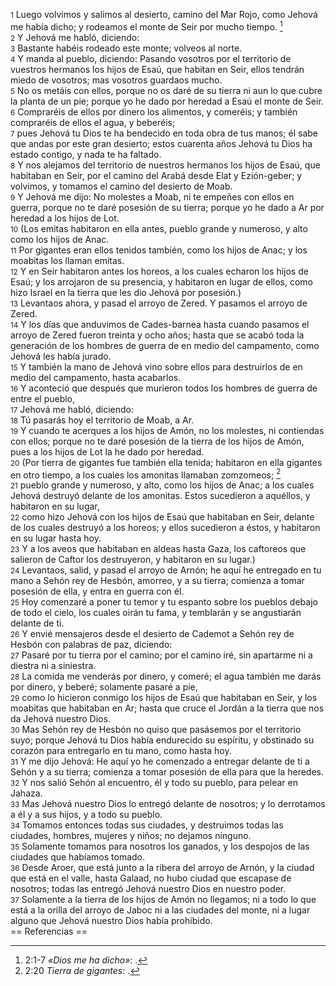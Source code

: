 {{anchor|1}} <small>1</small> Luego volvimos y salimos al desierto, camino del Mar Rojo, como Jehová me había dicho; y rodeamos el monte de Seir por mucho tiempo. <ref>2:1-7 ''«Dios me ha dicho»'': {{lib|LU|156|5|4}}.</ref><br>
{{anchor|2}} <small>2</small> Y Jehová me habló, diciendo:<br>
{{anchor|3}} <small>3</small> Bastante habéis rodeado este monte; volveos al norte.<br>
{{anchor|4}} <small>4</small> Y manda al pueblo, diciendo: Pasando vosotros por el territorio de vuestros hermanos los hijos de Esaú, que habitan en Seir, ellos tendrán miedo de vosotros; mas vosotros guardaos mucho.<br>
{{anchor|5}} <small>5</small> No os metáis con ellos, porque no os daré de su tierra ni aun lo que cubre la planta de un pie; porque yo he dado por heredad a Esaú el monte de Seir.<br>
{{anchor|6}} <small>6</small> Compraréis de ellos por dinero los alimentos, y comeréis; y también compraréis de ellos el agua, y beberéis;<br>
{{anchor|7}} <small>7</small> pues Jehová tu Dios te ha bendecido en toda obra de tus manos; él sabe que andas por este gran desierto; estos cuarenta años Jehová tu Dios ha estado contigo, y nada te ha faltado.<br>
{{anchor|8}} <small>8</small> Y nos alejamos del territorio de nuestros hermanos los hijos de Esaú, que habitaban en Seir, por el camino del Arabá desde Elat y Ezión-geber; y volvimos, y tomamos el camino del desierto de Moab.<br>
{{anchor|9}} <small>9</small> Y Jehová me dijo: No molestes a Moab, ni te empeñes con ellos en guerra, porque no te daré posesión de su tierra; porque yo he dado a Ar por heredad a los hijos de Lot.<br>
{{anchor|10}} <small>10</small> (Los emitas habitaron en ella antes, pueblo grande y numeroso, y alto como los hijos de Anac.<br>
{{anchor|11}} <small>11</small> Por gigantes eran ellos tenidos también, como los hijos de Anac; y los moabitas los llaman emitas.<br>
{{anchor|12}} <small>12</small> Y en Seir habitaron antes los horeos, a los cuales echaron los hijos de Esaú; y los arrojaron de su presencia, y habitaron en lugar de ellos, como hizo Israel en la tierra que les dio Jehová por posesión.)<br>
{{anchor|13}} <small>13</small> Levantaos ahora, y pasad el arroyo de Zered. Y pasamos el arroyo de Zered.<br>
{{anchor|14}} <small>14</small> Y los días que anduvimos de Cades-barnea hasta cuando pasamos el arroyo de Zered fueron treinta y ocho años; hasta que se acabó toda la generación de los hombres de guerra de en medio del campamento, como Jehová les había jurado.<br>
{{anchor|15}} <small>15</small> Y también la mano de Jehová vino sobre ellos para destruirlos de en medio del campamento, hasta acabarlos.<br>
{{anchor|16}} <small>16</small> Y aconteció que después que murieron todos los hombres de guerra de entre el pueblo,<br>
{{anchor|17}} <small>17</small> Jehová me habló, diciendo:<br>
{{anchor|18}} <small>18</small> Tú pasarás hoy el territorio de Moab, a Ar.<br>
{{anchor|19}} <small>19</small> Y cuando te acerques a los hijos de Amón, no los molestes, ni contiendas con ellos; porque no te daré posesión de la tierra de los hijos de Amón, pues a los hijos de Lot la he dado por heredad.<br>
{{anchor|20}} <small>20</small> (Por tierra de gigantes fue también ella tenida; habitaron en ella gigantes en otro tiempo, a los cuales los amonitas llamaban zomzomeos; <ref>2:20 ''Tierra de gigantes'': {{lib|LU|77|2|3}}.</ref><br>
{{anchor|21}} <small>21</small> pueblo grande y numeroso, y alto, como los hijos de Anac; a los cuales Jehová destruyó delante de los amonitas. Estos sucedieron a aquéllos, y habitaron en su lugar,<br>
{{anchor|22}} <small>22</small> como hizo Jehová con los hijos de Esaú que habitaban en Seir, delante de los cuales destruyó a los horeos; y ellos sucedieron a éstos, y habitaron en su lugar hasta hoy.<br>
{{anchor|23}} <small>23</small> Y a los aveos que habitaban en aldeas hasta Gaza, los caftoreos que salieron de Caftor los destruyeron, y habitaron en su lugar.)<br>
{{anchor|24}} <small>24</small> Levantaos, salid, y pasad el arroyo de Arnón; he aquí he entregado en tu mano a Sehón rey de Hesbón, amorreo, y a su tierra; comienza a tomar posesión de ella, y entra en guerra con él.<br>
{{anchor|25}} <small>25</small> Hoy comenzaré a poner tu temor y tu espanto sobre los pueblos debajo de todo el cielo, los cuales oirán tu fama, y temblarán y se angustiarán delante de ti.<br>
{{anchor|26}} <small>26</small> Y envié mensajeros desde el desierto de Cademot a Sehón rey de Hesbón con palabras de paz, diciendo:<br>
{{anchor|27}} <small>27</small> Pasaré por tu tierra por el camino; por el camino iré, sin apartarme ni a diestra ni a siniestra.<br>
{{anchor|28}} <small>28</small> La comida me venderás por dinero, y comeré; el agua también me darás por dinero, y beberé; solamente pasaré a pie,<br>
{{anchor|29}} <small>29</small> como lo hicieron conmigo los hijos de Esaú que habitaban en Seir, y los moabitas que habitaban en Ar; hasta que cruce el Jordán a la tierra que nos da Jehová nuestro Dios.<br>
{{anchor|30}} <small>30</small> Mas Sehón rey de Hesbón no quiso que pasásemos por el territorio suyo; porque Jehová tu Dios había endurecido su espíritu, y obstinado su corazón para entregarlo en tu mano, como hasta hoy.<br>
{{anchor|31}} <small>31</small> Y me dijo Jehová: He aquí yo he comenzado a entregar delante de ti a Sehón y a su tierra; comienza a tomar posesión de ella para que la heredes.<br>
{{anchor|32}} <small>32</small> Y nos salió Sehón al encuentro, él y todo su pueblo, para pelear en Jahaza.<br>
{{anchor|33}} <small>33</small> Mas Jehová nuestro Dios lo entregó delante de nosotros; y lo derrotamos a él y a sus hijos, y a todo su pueblo.<br>
{{anchor|34}} <small>34</small> Tomamos entonces todas sus ciudades, y destruimos todas las ciudades, hombres, mujeres y niños; no dejamos ninguno.<br>
{{anchor|35}} <small>35</small> Solamente tomamos para nosotros los ganados, y los despojos de las ciudades que habíamos tomado.<br>
{{anchor|36}} <small>36</small> Desde Aroer, que está junto a la ribera del arroyo de Arnón, y la ciudad que está en el valle, hasta Galaad, no hubo ciudad que escapase de nosotros; todas las entregó Jehová nuestro Dios en nuestro poder.<br>
{{anchor|37}} <small>37</small> Solamente a la tierra de los hijos de Amón no llegamos; ni a todo lo que está a la orilla del arroyo de Jaboc ni a las ciudades del monte, ni a lugar alguno que Jehová nuestro Dios había prohibido.<br>
== Referencias ==

<references />
